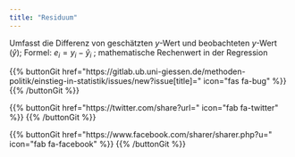```yaml
---
title: "Residuum"
---
```


Umfasst die Differenz von geschätzten $y$-Wert und beobachteten $y$-Wert $(\hat{y})$; Formel: $e_i= y_i - \hat{y}_i$ ; mathematische Rechenwert in der Regression

{{% buttonGit href=\"https\:\/\/gitlab.ub.uni-giessen.de\/methoden-politik\/einstieg-in-statistik\/issues\/new?issue[title]=\" icon=\"fas fa-bug\" %}} {{% /buttonGit %}} 

{{% buttonGit href=\"https\:\/\/twitter.com\/share?url=\" icon=\"fab fa-twitter\" %}} {{% /buttonGit %}}

{{% buttonGit href=\"https\:\/\/www.facebook.com\/sharer\/sharer.php?u=\" icon=\"fab fa-facebook\" %}} {{% /buttonGit %}}
